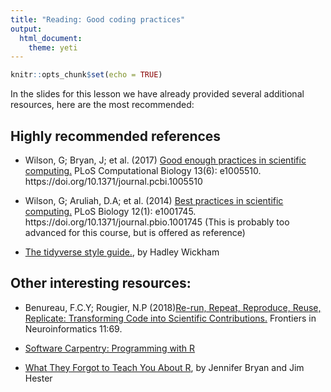 ```yaml
---
title: "Reading: Good coding practices"
output: 
  html_document: 
    theme: yeti
---
```


```r
knitr::opts_chunk$set(echo = TRUE)
```

In the slides for this lesson we have already provided several additional resources, here are the most recommended:

## Highly recommended references

- Wilson, G; Bryan, J; et al. (2017) [Good enough practices in scientific computing.](https://doi.org/10.1371/journal.pcbi.1005510) PLoS Computational Biology 13(6): e1005510. https://doi.org/10.1371/journal.pcbi.1005510

 - Wilson, G; Aruliah, D.A; et al. (2014) [Best practices in scientific computing.](https://doi.org/10.1371/journal.pbio.1001745) PLoS Biology 12(1): e1001745. https://doi.org/10.1371/journal.pbio.1001745 (This is probably too advanced for this course, but is offered as reference)
 
- [The tidyverse style guide.](https://style.tidyverse.org/), by Hadley Wickham

## Other interesting resources:

- Benureau, F.C.Y; Rougier, N.P (2018)[Re-run, Repeat, Reproduce, Reuse, Replicate: Transforming Code into Scientific Contributions.](https://www.frontiersin.org/articles/10.3389/fninf.2017.00069/full) Frontiers in Neuroinformatics 11:69.    

- [Software Carpentry: Programming with R](https://swcarpentry.github.io/r-novice-inflammation/)

- [What They Forgot to Teach You About R](https://whattheyforgot.org/project-oriented-workflow.html), by Jennifer Bryan and Jim Hester
